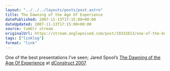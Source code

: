 ```yaml
---
layout: "../../../layouts/posts/post.astro"
title: The Dawning of the Age Of Experience
datePublished: 2007-11-13T17:15:00+00:00
dateUpdated: 2007-11-13T17:15:00+00:00
source: tumblr stream
originalUrl: https://stream.anglepoised.com/post/19332813/one-of-the-best-presentations-ive-seen-jared
tags: ["linklog"]
format: "link"
---
```


One of the best presentations I&rsquo;ve seen; Jared Spool&rsquo;s [The Dawning of the Age Of Experience][1] at [dConstruct 2007][2].

[1]: http://www.uie.com/brainsparks/2007/11/12/slides-for-the-dawning-of-the-age-of-experience/
[2]: http://2007.dconstruct.org/
